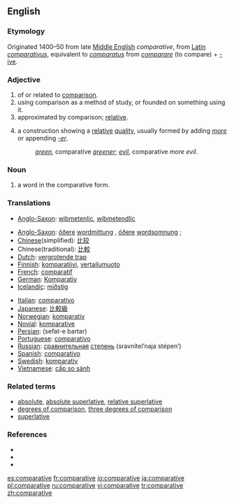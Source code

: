 ==English==
===Etymology===
Originated 1400–50 from late [[Middle English]] ''comparative'', from [[Latin]] ''[[comparativus]]'', equivalent to ''[[comparatus]]'' from ''[[comparare]]'' (to compare) + [[-ive]]. 

===Adjective===
{{en-adj}}
# of or related to [[comparison]].
# using comparison as a method of study, or founded on something using it.
# approximated by comparison; [[relative]].
# {{grammar}} a construction showing a [[relative]] [[quality]], usually formed by adding ''[[more]]'' or appending ''[[-er]]''.
#: ''[[green]]'', comparative ''[[greener]]''; ''[[evil]]'', comparative ''more evil''.

===Noun===
{{en-noun}}
# {{grammar}} a word in the comparative form.

===Translations===
{{trans-top|''adj.'' Translations to be checked}}
* [[Anglo-Saxon]]: [[wiþmetenlic]], [[wiþmetendlic]]
{{trans-bottom}}

{{trans-top|''n.'' word in the comparitive form}}
* [[Anglo-Saxon]]: [[óðer]]e [[wordmittung]] {{f}}, [[óðer]]e [[wordsomnung]] {{f}};
* [[Chinese]](simplified): [[比较]] 
* Chinese(traditional): [[比較]]
* [[Dutch]]: [[vergrotende trap]] {{m}}
* [[Finnish]]: [[komparatiivi]], [[vertailumuoto]]
* [[French]]: [[comparatif]] {{m}}
* [[German]]: [[Komparativ]] {{m}}
* [[Icelandic]]: [[miðstig]] {{n}}
{{trans-mid}}
* [[Italian]]: [[comparativo]]
* [[Japanese]]: [[比較級]]
* [[Norwegian]]: [[komparativ]]
* [[Novial]]: [[komparative]]
* [[Persian]]: {{FAchar|[[صفت برتر]]}} (sefat-e bartar) 
* [[Portuguese]]: [[comparativo]] {{m}}
* [[Russian]]: [[сравнительный|сравнительная]] [[степень]] (sravnítel’naja stépen’) {{f}}
* [[Spanish]]: [[comparativo]] {{m}}
* [[Swedish]]: [[komparativ]] {{n}}
* [[Vietnamese]]: [[cấp so sánh]]
{{trans-bottom}}

===Related terms===
* [[absolute]], [[absolute superlative]], [[relative superlative]]
* [[degrees of comparison]], [[three degrees of comparison]]
* [[superlative]]

===References===
* {{R:American Heritage 2000|comparative}}
* {{R:Dictionary.com|comparative}}
* {{R:WordNet 2003|comparative}}

[[es:comparative]]
[[fr:comparative]]
[[io:comparative]]
[[ja:comparative]]
[[pl:comparative]]
[[ru:comparative]]
[[vi:comparative]]
[[tr:comparative]]
[[zh:comparative]]